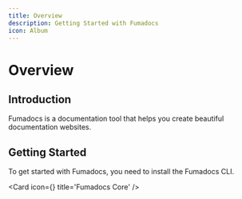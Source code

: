 ```yaml
---
title: Overview
description: Getting Started with Fumadocs
icon: Album
---
```



# Overview

## Introduction

Fumadocs is a documentation tool that helps you create beautiful documentation websites.

## Getting Started

To get started with Fumadocs, you need to install the Fumadocs CLI.

<Cards>

<Card icon={<CpuIcon className="text-purple-300" />} title='Fumadocs Core' />

</Cards>
